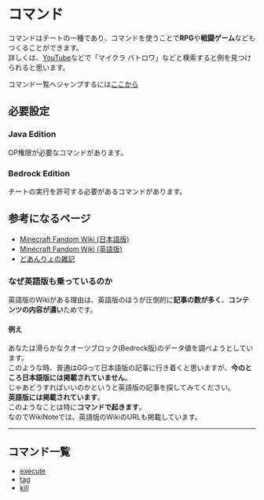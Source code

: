 # コマンド
コマンドはチートの一種であり、コマンドを使うことで**RPG**や**戦闘ゲーム**などもつくることができます。  
詳しくは、[YouTube](https://youtube.com)などで「マイクラ バトロワ」などと検索すると例を見つけられると思います。

コマンド一覧へジャンプするには[ここから](#コマンド一覧)

## 必要設定
### Java Edition
OP権限が必要なコマンドがあります。
### Bedrock Edition
チートの実行を許可する必要があるコマンドがあります。

## 参考になるページ
 - [Minecraft Fandom Wiki (日本語版)](https://minecraft.famdom.com/ja)
 - [Minecraft Fandom Wiki (英語版)](https://minecraft.fandom.com)
 - [どあんりょの雑記](https://doanryo.com)
### なぜ英語版も乗っているのか
英語版のWikiがある理由は、英語版のほうが圧倒的に**記事の数が多く**、**コンテンツの内容が濃い**ためです。
#### 例え
あなたは滑らかなクオーツブロック(Bedrock版)のデータ値を調べようとしています。  
このような時、普通はGGって日本語版の記事に行き着くと思いますが、**今のところ日本語版には掲載されていません**。  
じゃあどうすればいいのかというと英語版の記事を探してみてください。  
**英語版には掲載されています**。  
このようなことは特に**コマンドで起きます**。  
なのでWikiNoteでは、英語版のWikiのURLも掲載しています。

---

## コマンド一覧
 - [execute](execute)
 - [tag](tag)
 - [kill](kill)
